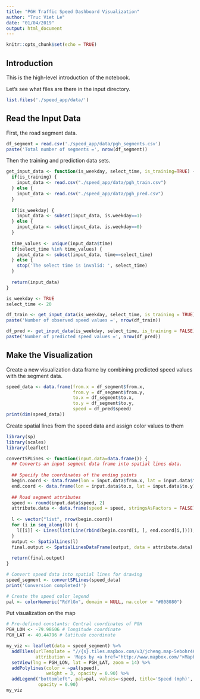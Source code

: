 ```yaml
---
title: "PGH Traffic Speed Dashboard Visualization"
author: "Truc Viet Le"
date: "01/04/2019"
output: html_document
---
```


```r
knitr::opts_chunk$set(echo = TRUE)
```

## Introduction

This is the high-level introduction of the notebook.

Let's see what files are there in the input directory.

```r
list.files('./speed_app/data/')
```

## Read the Input Data

First, the road segment data.

```r
df_segment = read.csv('./speed_app/data/pgh_segments.csv')
paste('Total number of segments =', nrow(df_segment))
```

Then the training and prediction data sets.

```r
get_input_data <- function(is_weekday, select_time, is_training=TRUE) {
  if(is_training) {
    input_data <- read.csv("./speed_app/data/pgh_train.csv")
  } else {
    input_data <- read.csv("./speed_app/data/pgh_pred.csv")
  }
  
  if(is_weekday) {
    input_data <- subset(input_data, is.weekday==1)
  } else {
    input_data <- subset(input_data, is.weekday==0)
  }
  
  time_values <- unique(input_data$time)
  if(select_time %in% time_values) {
    input_data <- subset(input_data, time==select_time)
  } else {
    stop('The select time is invalid: ', select_time)
  }
  
  return(input_data)
}

is_weekday <- TRUE
select_time <- 20

df_train <- get_input_data(is_weekday, select_time, is_training = TRUE)
paste('Number of observed speed values =', nrow(df_train))

df_pred <- get_input_data(is_weekday, select_time, is_training = FALSE)
paste('Number of predicted speed values =', nrow(df_pred))
```

## Make the Visualization

Create a new visualization data frame by combining predicted speed values with the segment data.

```r
speed_data <- data.frame(from.x = df_segment$from.x,
                         from.y = df_segment$from.y,
                         to.x = df_segment$to.x,
                         to.y = df_segment$to.y,
                         speed = df_pred$speed)
print(dim(speed_data))
```

Create spatial lines from the speed data and assign color values to them

```r
library(sp)
library(scales)
library(leaflet)

convertSPLines <- function(input.data=data.frame()) {
  ## Converts an input segment data frame into spatial lines data.
  
  ## Specify the coordinates of the ending points
  begin.coord <- data.frame(lon = input.data$from.x, lat = input.data$from.y)
  end.coord <- data.frame(lon = input.data$to.x, lat = input.data$to.y)
  
  ## Road segment attributes
  speed <- round(input.data$speed, 2)
  attribute.data <- data.frame(speed = speed, stringsAsFactors = FALSE)
  
  l <- vector("list", nrow(begin.coord))
  for (i in seq_along(l)) {
    l[[i]] <- Lines(list(Line(rbind(begin.coord[i, ], end.coord[i,]))), as.character(i))
  }
  output <- SpatialLines(l)
  final.output <- SpatialLinesDataFrame(output, data = attribute.data)
  
  return(final.output)
}

# Convert speed data into spatial lines for drawing
speed_segment <- convertSPLines(speed_data)
print('Conversion completed!')

# Create the speed color legend
pal <- colorNumeric("RdYlGn", domain = NULL, na.color = "#808080")
```

Put visualization on the map

```r
# Pre-defined constants: Central coordinates of PGH
PGH_LON <- -79.98606 # longitude coordinate
PGH_LAT <- 40.44796 # latitude coordinate

my_viz <- leaflet(data = speed_segment) %>%
  addTiles(urlTemplate = "//{s}.tiles.mapbox.com/v3/jcheng.map-5ebohr46/{z}/{x}/{y}.png",
           attribution = 'Maps by <a href="http://www.mapbox.com/">Mapbox</a>') %>%
  setView(lng = PGH_LON, lat = PGH_LAT, zoom = 14) %>%
  addPolylines(color = ~pal(speed),
               weight = 3, opacity = 0.90) %>%
  addLegend("bottomleft", pal=pal, values=~speed, title='Speed (mph)',
            opacity = 0.90)
my_viz
```
